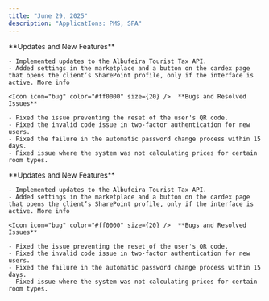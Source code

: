 ```yaml
---
title: "June 29, 2025"
description: "ApplicatIons: PMS, SPA"
---
```


<AccordionGroup>
  <Accordion title="PMS" defaultOpen icon="HOTEL">
    <Icon icon="check" color="#02ad33" size={20} />  **Updates and New Features**

    - Implemented updates to the Albufeira Tourist Tax API.
    - Added settings in the marketplace and a button on the cardex page that opens the client’s SharePoint profile, only if the interface is active. More info

    <Icon icon="bug" color="#ff0000" size={20} />  **Bugs and Resolved Issues**

    - Fixed the issue preventing the reset of the user's QR code.
    - Fixed the invalid code issue in two-factor authentication for new users.
    - Fixed the failure in the automatic password change process within 15 days.
    - Fixed issue where the system was not calculating prices for certain room types.
  </Accordion>
  <Accordion title="SPA" icon="SPA">
    <Icon icon="check" color="#02ad33" size={20} />  **Updates and New Features**

    - Implemented updates to the Albufeira Tourist Tax API.
    - Added settings in the marketplace and a button on the cardex page that opens the client’s SharePoint profile, only if the interface is active. More info

    <Icon icon="bug" color="#ff0000" size={20} />  **Bugs and Resolved Issues**

    - Fixed the issue preventing the reset of the user's QR code.
    - Fixed the invalid code issue in two-factor authentication for new users.
    - Fixed the failure in the automatic password change process within 15 days.
    - Fixed issue where the system was not calculating prices for certain room types.
  </Accordion>
</AccordionGroup>